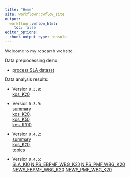 ```yaml
---
title: "Home"
site: workflowr::wflow_site
output:
  workflowr::wflow_html:
    toc: false
editor_options:
  chunk_output_type: console
---
```


Welcome to my research website.

Data preprocessing demo:\

* [process SLA dataset](https://zihao12.github.io/ebpmf_data_analysis/data_preprocessing_sla)\

Data analysis results:\

 * Version `0.3.8`: \
 [kos_K20](https://zihao12.github.io/ebpmf_data_analysis/kos_K20_ebpmf.alpha_v0.3.8.html)\
 
 * Version `0.3.9`:  \
 [summary](https://zihao12.github.io/ebpmf_data_analysis/ebpmf.alpha_v0.3.9_summary)\
 [kos_K20](https://zihao12.github.io/ebpmf_data_analysis/kos_K20_ebpmf.alpha_v0.3.9.html), \
 [kos_K50](https://zihao12.github.io/ebpmf_data_analysis/kos_K50_ebpmf.alpha_v0.3.9.html),\
 [kos_K100](https://zihao12.github.io/ebpmf_data_analysis/kos_K100_ebpmf.alpha_v0.3.9.html)
 
  * Version `0.4.2`:  \
 [summary](https://zihao12.github.io/ebpmf_data_analysis/ebpmf.alpha_v0.4.2_summary)\
 [kos_K20](https://zihao12.github.io/ebpmf_data_analysis/kos_K20_ebpmf.alpha_v0.4.2.html), \
 [topics](https://zihao12.github.io/ebpmf_data_analysis/ebpmf.alpha_v0.4.2_show_topics.html)
 
 * Version `0.4.5`:  \
 [SLA_K10](https://zihao12.github.io/ebpmf_data_analysis/sla_data_analysis_k10)
 [NIPS_EBPMF_WBG_K20](https://zihao12.github.io/ebpmf_data_analysis/nips_ebpmf_wbg_k20)
 [NIPS_PMF_WBG_K20](https://zihao12.github.io/ebpmf_data_analysis/nips_pmf_k20)
 [NEWS_EBPMF_WBG_K20](https://zihao12.github.io/ebpmf_data_analysis/news_ebpmf_wbg_k20)
 [NEWS_PMF_WBG_K20](https://zihao12.github.io/ebpmf_data_analysis/news_pmf_k20)
